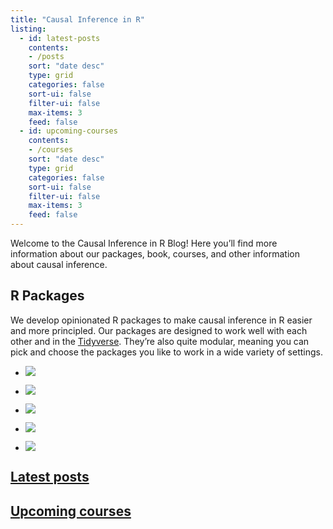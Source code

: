 ```yaml
---
title: "Causal Inference in R"
listing:
  - id: latest-posts
    contents: 
    - /posts
    sort: "date desc"
    type: grid
    categories: false
    sort-ui: false
    filter-ui: false
    max-items: 3
    feed: false
  - id: upcoming-courses
    contents: 
    - /courses
    sort: "date desc"
    type: grid
    categories: false
    sort-ui: false
    filter-ui: false
    max-items: 3
    feed: false
---
```


Welcome to the Causal Inference in R Blog! Here you'll find more information about our packages, book, courses, and other information about causal inference.

## R Packages

We develop opinionated R packages to make causal inference in R easier and more principled. Our packages are designed to work well with each other and in the [Tidyverse](https://www.tidyverse.org/). They're also quite modular, meaning you can pick and choose the packages you like to work in a wide variety of settings.

<ul id="hexGrid">

<li class="hex">

<a class="hexIn" href="https://r-causal.github.io/halfmoon"> <img src="img/halfmoon.png"/> </a>

</li>

<li class="hex">

<a class="hexIn" href="https://r-causal.github.io/propensity"> <img src="img/propensity.png"/> </a>

</li>

<li class="hex">

<a class="hexIn" href="https://r-causal.github.io/tipr"> <img src="img/tipr.png"/> </a>

</li>

<li class="hex">

<a class="hexIn" href="https://r-causal.github.io/quartets"> <img src="img/quartets.png"/> </a>

</li>

<li class="hex">

<a class="hexIn" href="https://r-causal.github.io/ggdag"> <img src="img/ggdag.png"/> </a>

</li>

</ul>

## [Latest posts](posts.qmd)

::: {#latest-posts}
:::

## [Upcoming courses](posts.qmd)

::: {#upcoming-courses}
:::
